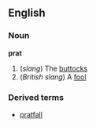 ==English==
===Noun===
'''prat'''
#(''slang'') The [[buttocks]]
#(''British slang'') A [[fool]]
===Derived terms===
*[[pratfall]]